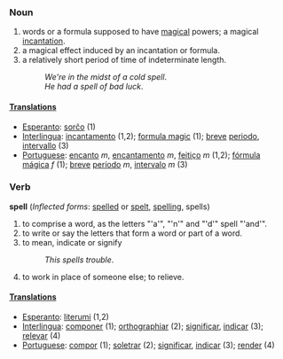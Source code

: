 ===Noun===
#words or a formula supposed to have [[magical]] powers; a magical [[incantation]].
#a magical effect induced by an incantation or formula. 
#a relatively short period of time of indeterminate length.
#:''We're in the midst of a cold spell''.
#:''He had a spell of bad luck''.
====[[Translation]]s====
*[[Esperanto]]: [[sorĉo]] (1)
*[[Interlingua]]: [[incantamento]] (1,2); [[formula magic]] (1); [[breve]] [[periodo]], [[intervallo]] (3)
*[[Portuguese]]: [[encanto]] ''m'', [[encantamento]] ''m'', [[feitiço]] ''m'' (1,2); [[fórmula mágica]] ''f'' (1); [[breve]] [[período]] ''m'', [[intervalo]] ''m'' (3)
===Verb===
'''spell''' (''Inflected forms'': [[spelled]] or [[spelt]], [[spelling]], spells)
#to comprise a word, as the letters "'a'", "'n'" and "'d'" spell "'and'".
#to write or say the letters that form a word or part of a word. 
#to mean, indicate or signify
#:''This spells trouble''.
#to work in place of someone else; to relieve.
====[[Translation]]s====
*[[Esperanto]]: [[literumi]] (1,2)
*[[Interlingua]]: [[componer]] (1); [[orthographiar]] (2); [[significar]], [[indicar]] (3); [[relevar]] (4)
*[[Portuguese]]: [[compor]] (1); [[soletrar]] (2); [[significar]], [[indicar]] (3); [[render]] (4)